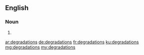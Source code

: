 ==English==

===Noun===
{{head|en|plural}}

# {{plural of|degradation|lang=en|nocat=1}}

[[ar:degradations]]
[[de:degradations]]
[[fr:degradations]]
[[ku:degradations]]
[[mg:degradations]]
[[my:degradations]]